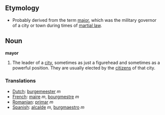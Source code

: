 ==Etymology==
*Probably derived from the term [[major]], which was the military governor of a city or town during times of [[martial law]].

==Noun==
'''mayor'''

#The leader of a [[city]], sometimes as just a figurehead and sometimes as a powerful position.  They are usually elected by the [[citizen]]s of that city.
===Translations===
*[[Dutch]]: [[burgemeester]] ''m''
*[[French]]: [[maire]] ''m'', [[bourgmestre]] ''m''
*[[Romanian]]: [[primar]] ''m''
*[[Spanish]]: [[alcalde]] ''m'', [[burgmaestro]] ''m''